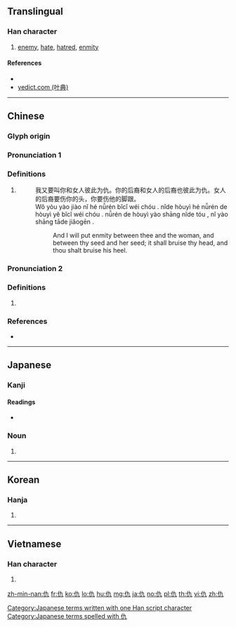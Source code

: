 {{also|讐}}
==Translingual==

===Han character===
{{Han char|rn=9|rad=人|as=02|sn=4|four=24217|canj=OKN|ids=⿰亻九}}
# [[enemy]], [[hate]], [[hatred]], [[enmity]]

====References====
* {{Han ref|kx=0091.150|dkj=00355|dj=0193.070|hdz=10109.030|uh=4EC7|ud=20167|bh=A4B3|bd=42163}}
* [http://yedict.com/htm/4E/4EC7.htm yedict.com (叶典)]

----

==Chinese==
{{zh-forms}}

===Glyph origin===
{{Han etym}}

===Pronunciation 1===
{{zh-pron
|m=chóu
|c=cau4,sau4
|mn=siû
|mc=y
|oc=y
|ma=
|cat=n
}}

===Definitions===
{{zh-hanzi}}

# {{rfdef|zh}}
#: 我又要叫你和女人彼此为仇。你的后裔和女人的后裔也彼此为仇。女人的后裔要伤你的头，你要伤他的脚跟。
#: Wǒ yòu yào jiào nǐ hé nǚrén bǐcǐ wéi chóu . nǐde hòuyì hé nǚrén de hòuyì yĕ bǐcǐ wéi chóu . nǚrén de hòuyì yào shāng nǐde tóu , nǐ yào shāng tāde jiǎogēn .
#:: And I will put enmity between thee and the woman, and between thy seed and her seed; it shall bruise thy head, and thou shalt bruise his heel.

===Pronunciation 2===
{{zh-pron
|m=qiú
|c=kau4
|mn=kiû
|ma=
|cat=
}}

===Definitions===
{{zh-hanzi}}

# {{rfdef|zh}}

===References===
* {{R:twedu|A00073}}

----

==Japanese==

===Kanji===
{{ja-kanji|grade=|rs=人02}}

====Readings====
* {{ja-readings|on=[[きゅう]] (kyū), [[ぐ]] (gu)|kun=[[あだ]] (ada), [[かたき]] (kataki)}}

===Noun===
{{ja-noun|かたき}}

# {{alternative form of|敵|lang=ja}}

[[Category:Japanese terms written with one Han script character]]
[[Category:Japanese terms spelled with 仇]]

{{attention|ja|suffix too}}

----

==Korean==

===Hanja===
{{ko-hanja|hangeul=구|rv=gu|mr=ku}}

# {{defn|lang=ko|sort=人02}}

----

==Vietnamese==

===Han character===
{{vi-hantu|[[cừu]]|rs=人02}}

# {{defn|lang=vi|sort=人02}}

[[zh-min-nan:仇]]
[[fr:仇]]
[[ko:仇]]
[[lo:仇]]
[[hu:仇]]
[[mg:仇]]
[[ja:仇]]
[[no:仇]]
[[pl:仇]]
[[th:仇]]
[[vi:仇]]
[[zh:仇]]